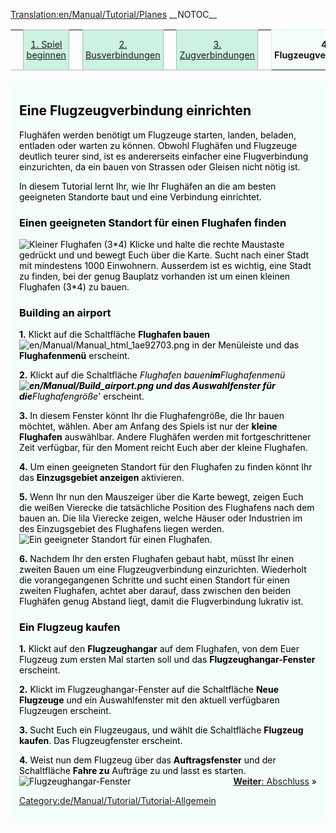 [[Translation:en/Manual/Tutorial/Planes]]
__NOTOC__
{| width="100%" cellspacing="0" cellpadding="0" valign="top" border="0" style="margin-bottom: 0; margin-left: 1px;" |
| style="border: 0; border-bottom:1px solid #a3bfb1; background:none; width:2%" | &nbsp;
| style="padding:0 .3em; background-color:#cef2e0; font-size:90%; border:solid 1px #a3bfb1; text-align:center; width: 12em;"|[[de/Manual/Tutorial/Tutorial|1. Spiel beginnen]]
| style="border: 0; border-bottom:1px solid #a3bfb1; background:none; width:2%" | &nbsp;
| style="padding:0 .3em; background-color:#cef2e0; font-size:90%; border:solid 1px #a3bfb1; text-align:center; width: 12em;"|[[de/Manual/Tutorial/Busverbindungen|2. Busverbindungen]]
| style="border: 0; border-bottom:1px solid #a3bfb1; background:none; width:2%" | &nbsp;
| style="padding:0 .3em; background-color:#cef2e0; font-size:90%; border:solid 1px #a3bfb1; text-align:center; width: 12em;"|[[de/Manual/Tutorial/Zugverbindungen|3. Zugverbindungen]]
| style="border: 0; border-bottom:1px solid #a3bfb1; background:none; width:2%" | &nbsp;
| style="padding:0 .3em; background-color:white; border:solid 1px #cef2e0; border-bottom: 0; text-align:center; font-size:90%; font-weight:bold; background-color:#f5fffa; width: 12em;" | '''4. Flugzeugverbindungen'''
| style="border: 0; border-bottom:1px solid #a3bfb1; background:none; width:2%" | &nbsp;
| style="padding:0 .3em; background-color:#cef2e0; font-size:90%; border:solid 1px #a3bfb1; text-align:center; width: 12em;"| [[de/Manual/Tutorial/Abschluss|5. Abschluss]]
| style="border: 0; border-bottom:1px solid #a3bfb1; background:none;" | &nbsp;
|}
<div style="padding:.5em 1em 1em 1em; border-top:none; background-color:#f5fffa; color:#000;">


==Eine Flugzeugverbindung einrichten==
Flughäfen werden benötigt um Flugzeuge starten, landen, beladen, entladen oder warten zu können. Obwohl Flughäfen und Flugzeuge deutlich teurer sind, ist es andererseits einfacher eine Flugverbindung einzurichten, da ein bauen von Strassen oder Gleisen nicht nötig ist.

In diesem Tutorial lernt Ihr, wie Ihr Flughäfen an die am besten geeigneten Standorte baut und eine Verbindung einrichtet.

===Einen geeigneten Standort für einen Flughafen finden===
[[File:en/Manual/Airport s.png|right|frame|Kleiner Flughafen (3*4)]]
Klicke und halte die rechte Maustaste gedrückt und und bewegt Euch über die Karte. Sucht nach einer Stadt mit mindestens 1000 Einwohnern. Ausserdem ist es wichtig, eine Stadt zu finden, bei der genug Bauplatz vorhanden ist um einen kleinen Flughafen (3*4) zu bauen.

===Building an airport===
'''1.''' Klickt auf die Schaltfläche '''Flughafen bauen''' [[File:en/Manual/Manual html 1ae92703.png]] in der Menüleiste und das '''Flughafenmenü''' erscheint.

'''2.''' Klickt auf die Schaltfläche ''Flughafen bauen''' im '''Flughafenmenü''' [[File:en/Manual/Build airport.png]] und das Auswahlfenster für die '''Flughafengröße''' erscheint.

'''3.''' In diesem Fenster könnt Ihr die Flughafengröße, die Ihr bauen möchtet, wählen. Aber am Anfang des Spiels ist nur der '''kleine Flughafen''' auswählbar. Andere Flughäfen werden mit fortgeschrittener Zeit verfügbar, für den Moment reicht Euch aber der kleine Flughafen.

'''4.''' Um einen geeigneten Standort für den Flughafen zu finden könnt Ihr das '''Einzugsgebiet anzeigen''' aktivieren.

'''5.''' Wenn Ihr nun den Mauszeiger über die Karte bewegt, zeigen Euch die weißen Vierecke die tatsächliche Position des Flughafens nach dem bauen an. Die lila Vierecke zeigen, welche Häuser oder Industrien im des Einzugsgebiet des Flughafens liegen werden. 
[[File:en/Manual/Build-airport-3.png|frame|none|Ein geeigneter Standort für einen Flughafen.]]

'''6.''' Nachdem Ihr den ersten Flughafen gebaut habt, müsst Ihr einen zweiten Bauen um eine Flugzeugverbindung einzurichten. Wiederholt die vorangegangenen Schritte und sucht einen Standort für einen zweiten Flughafen, achtet aber darauf, dass zwischen den beiden Flughäfen genug Abstand liegt, damit die Flugverbindung lukrativ ist.

===Ein Flugzeug kaufen===
'''1.''' Klickt auf den '''Flugzeughangar''' auf dem Flughafen, von dem Euer Flugzeug zum ersten Mal starten soll und das '''Flugzeughangar-Fenster''' erscheint.


'''2.''' Klickt im Flugzeughangar-Fenster auf die Schaltfläche '''Neue Flugzeuge''' und ein Auswahlfenster mit den aktuell verfügbaren Flugzeugen erscheint.

'''3.''' Sucht Euch ein Flugzeugaus, und wählt die Schaltfläche '''Flugzeug kaufen'''. Das Flugzeugfenster erscheint.

'''4.''' Weist nun dem Flugzeug über das '''Auftragsfenster''' und der Schaltfläche '''Fahre zu''' Aufträge zu und lasst es starten.[[File:en/Manual/Step1aircraft.png|none|Flugzeughangar-Fenster]]
<span style="float: right">[[en/Manual/Tutorial/Conclusion|'''Weiter''': Abschluss]] &raquo;</span>
[[Category:de/Manual/Tutorial/Tutorial-Allgemein]]